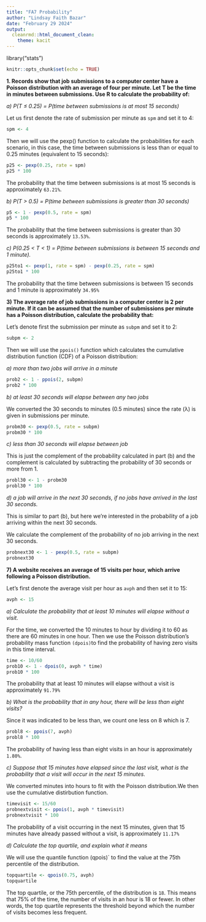 ---
title: "FA7 Probability"
author: "Lindsay Faith Bazar"
date: "February 29 2024"
output: 
  cleanrmd::html_document_clean:
    theme: kacit
---
library("stats")

```{r setup, include=FALSE}
knitr::opts_chunk$set(echo = TRUE)
```
**1. Records show that job submissions to a computer center have a Poisson distribution with an average of four per minute. Let T be the time in minutes between submissions. Use R to calculate the probability of:**

*a) P(T ≤ 0.25) = P(time between submissions is at most 15 seconds)*

Let us first denote the rate of submission per minute as `spm` and set it to 4:

```{r}
spm <- 4 
```

Then we will use the pexp() function to calculate the probabilities for each scenario, in this case, the time between submissions is less than or equal to 0.25 minutes (equivalent to 15 seconds):


```{r}
p25 <- pexp(0.25, rate = spm)
p25 * 100
```

The probability that the time between submissions is at most 15 seconds is approximately `63.21%`.

*b) P(T > 0.5) = P(time between submissions is greater than 30 seconds)*

```{r}
p5 <- 1 - pexp(0.5, rate = spm)
p5 * 100
```

The probability that the time between submissions is greater than 30 seconds is approximately `13.53%`.

*c) P(0.25 < T < 1) = P(time between submissions is between 15 seconds
and 1 minute).*

```{r}
p25to1 <- pexp(1, rate = spm) - pexp(0.25, rate = spm)
p25to1 * 100
```

The probability that the time between submissions is between 15 seconds and 1 minute is approximately `34.95%`

**3) The average rate of job submissions in a computer center is 2 per minute. If it can be assumed that the number of submissions per minute has a Poisson distribution, calculate the probability that:**

Let's denote first the submission per minute as `subpm` and set it to 2:

```{r}
subpm <- 2
```

Then we will use the `ppois()` function which calculates the cumulative distribution function (CDF) of a Poisson distribution:


*a) more than two jobs will arrive in a minute*

```{r}
prob2 <- 1 - ppois(2, subpm)
prob2 * 100
```


*b) at least 30 seconds will elapse between any two jobs *

We converted the 30 seconds to minutes (0.5 minutes) since the rate (λ) is given in submissions per minute.

```{r}
probm30 <- pexp(0.5, rate = subpm)
probm30 * 100
```

*c) less than 30 seconds will elapse between job *

This is just the complement of the probability calculated in part (b) and the complement is calculated by subtracting the probability of 30 seconds or more from 1.

```{r}
probl30 <- 1 - probm30
probl30 * 100
```

*d) a job will arrive in the next 30 seconds, if no jobs have arrived in the last
30 seconds.* 

This is similar to part (b), but here we're interested in the probability of a job arriving within the next 30 seconds. 

We calculate the complement of the probability of no job arriving in the next 30 seconds.

```{r}
probnext30 <- 1 - pexp(0.5, rate = subpm)
probnext30
```

**7) A website receives an average of 15 visits per hour, which arrive following a Poisson distribution.**

Let's first denote the average visit per hour as `avph` and then set it to 15:

```{r}
avph <- 15
```

*a) Calculate the probability that at least 10 minutes will elapse without a visit.*

For the time, we converted the 10 minutes to hour by dividing it to 60 as there are 60 minutes in one hour. Then we use the Poisson distribution's probability mass function `(dpois)`to find the probability of having zero visits in this time interval.

```{r}
time <- 10/60
prob10 <- 1 - dpois(0, avph * time)
prob10 * 100
```

The probability that at least 10 minutes will elapse without a visit is approximately `91.79%`

*b) What is the probability that in any hour, there will be less than eight visits? *

Since it was indicated to be less than, we count one less on 8 which is 7.

```{r}
probl8 <- ppois(7, avph)
probl8 * 100
```

The probability of having less than eight visits in an hour is approximately `1.80%`.

*c) Suppose that 15 minutes have elapsed since the last visit, what is the probability that a visit will occur in the next 15 minutes. *

We converted minutes into hours to fit with the Poisson distribution.We then use the cumulative distirbution function. 

```{r}
timevisit <- 15/60 
probnextvisit <- ppois(1, avph * timevisit)
probnextvisit * 100
```

The probability of a visit occurring in the next 15 minutes, given that 15 minutes have already passed without a visit, is approximately `11.17%`

*d) Calculate the top quartile, and explain what it means *

We will use the quantile function (qpois)` to find the value at the 75th percentile of the distribution.
```{r}
topquartile <- qpois(0.75, avph)
topquartile
```

The top quartile, or the 75th percentile, of the distribution is `18`. This means that 75% of the time, the number of visits in an hour is 18 or fewer. In other words, the top quartile represents the threshold beyond which the number of visits becomes less frequent.